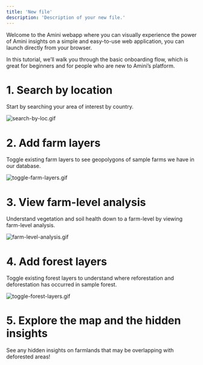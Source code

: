 ```yaml
---
title: 'New file'
description: 'Description of your new file.'
---
```


Welcome to the Amini webapp where you can visually experience the power of Amini insights on a simple and easy-to-use web application, you can launch directly from your browser.

In this tutorial, we’ll walk you through the basic onboarding flow, which is great for beginners and for people who are new to Amini’s platform.

# 1. Search by location

Start by searching your area of interest by country.

![search-by-loc.gif](/images/search-by-loc.gif)

# 2. Add farm layers

Toggle existing farm layers to see geopolygons of sample farms we have in our database.

![toggle-farm-layers.gif](/images/toggle-farm-layers.gif)

# 3. View farm-level analysis

Understand vegetation and soil health down to a farm-level by viewing farm-level analysis.

![farm-level-analysis.gif](/images/farm-level-analysis.gif)

# 4. Add forest layers

Toggle existing forest layers to understand where reforestation and deforestation has occurred in sample forest.

![toggle-forest-layers.gif](/images/toggle-forest-layers.gif)

# 5. Explore the map and the hidden insights

See any hidden insights on farmlands that may be overlapping with deforested areas!